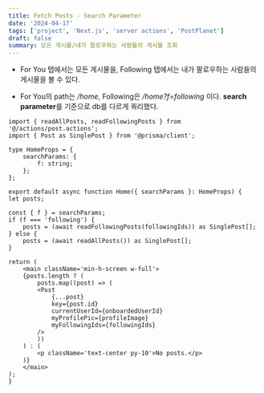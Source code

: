 ```yaml
---
title: Fetch Posts - Search Parameter
date: '2024-04-17'
tags: ['project', 'Next.js', 'server actions', 'PostPlanet']
draft: false
summary: 모든 게시물/내가 팔로우하는 사람들의 게시물 조회
---
```


- For You 탭에서는 모든 게시물을, Following 탭에서는 내가 팔로우하는 사람들의 게시물을 볼 수 있다. 

- For You의 path는 */home*, Following은 */home?f=following* 이다. **search parameter**를 기준으로 db를 다르게 쿼리했다.

```tsx:app/(root)/home/page.tsx
import { readAllPosts, readFollowingPosts } from '@/actions/post.actions';
import { Post as SinglePost } from '@prisma/client';

type HomeProps = {
    searchParams: {
        f: string;
    };
};

export default async function Home({ searchParams }: HomeProps) {
let posts;

const { f } = searchParams;
if (f === 'following') {
    posts = (await readFollowingPosts(followingIds)) as SinglePost[];
} else {
    posts = (await readAllPosts()) as SinglePost[];
}

return (
    <main className='min-h-screen w-full'>
    {posts.length ? (
        posts.map((post) => (
        <Post
            {...post}
            key={post.id}
            currentUserId={onboardedUserId}
            myProfilePic={profileImage}
            myFollowingIds={followingIds}
        />
        ))
    ) : (
        <p className='text-center py-10'>No posts.</p>
    )}
    </main>
);
}
```
